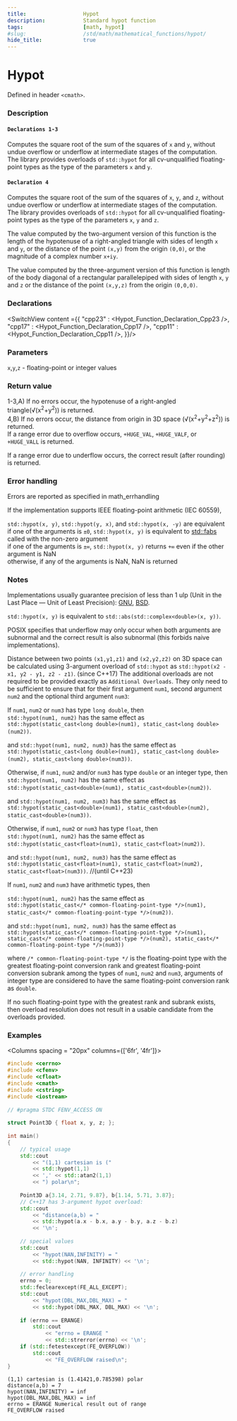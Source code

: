 ```yaml
---
title:                  Hypot
description:            Standard hypot function
tags:                   [math, hypot]
#slug:                  /std/math/mathematical_functions/hypot/
hide_title:             true
---
```




# Hypot

Defined in header `<cmath>`.

### Description
#### `Declarations 1-3`
Computes the square root of the sum of the squares of `x` and `y`, 
without undue overflow or underflow at intermediate stages of the computation. 
The library provides overloads of `std::hypot` for all cv-unqualified floating-point types as the type of the parameters `x` and `y`.

#### `Declaration 4` 
Computes the square root of the sum of the squares of `x`, `y`, and `z`, 
without undue overflow or underflow at intermediate stages of the computation. 
The library provides overloads of `std::hypot` for all cv-unqualified floating-point types as the type of the parameters `x`, `y` and `z`.

The value computed by the two-argument version of this function is the length of the hypotenuse of a 
right-angled triangle with sides of length `x` and `y`, or the distance of the point `(x,y)` from the origin `(0,0)`, or the magnitude of a complex number `x+iy`.


The value computed by the three-argument version of this function is length of the body diagonal of a rectangular parallelepiped with sides of
length `x`, `y` and `z` or the distance of the point `(x,y,z)` from the origin `(0,0,0)`.


### Declarations

<SwitchView content ={{
    "cpp23" : <Hypot_Function_Declaration_Cpp23 />,
    "cpp17" : <Hypot_Function_Declaration_Cpp17 />,
    "cpp11" : <Hypot_Function_Declaration_Cpp11 />,
}}/>


### Parameters
 
`x`,`y`,`z` - floating-point or integer values

### Return value

1-3,A) If no errors occur, the hypotenuse of a right-angled triangle(√(x<sup>2</sup>+y<sup>2</sup>)) is returned. <br/>
4,B) If no errors occur, the distance from origin in 3D space (√(x<sup>2</sup>+y<sup>2</sup>+z<sup>2</sup>)) is returned. <br/>
If a range error due to overflow occurs, `+HUGE_VAL`, `+HUGE_VALF`, or `+HUGE_VALL` is returned.

If a range error due to underflow occurs, the correct result (after rounding) is returned.

### Error handling

Errors are reported as specified in math_errhandling

If the implementation supports IEEE floating-point arithmetic (IEC 60559),

`std::hypot(x, y)`, `std::hypot(y, x)`, and `std::hypot(x, -y)` are equivalent <br/>
if one of the arguments is `±0`, `std::hypot(x, y)` is equivalent to [std::fabs](/docs/std/math/mathematical_functions/abs/#declarations) called with the non-zero argument<br/>
if one of the arguments is `±∞`, `std::hypot(x, y)` returns `+∞` even if the other argument is NaN<br/>
otherwise, if any of the arguments is NaN, NaN is returned<br/>

### Notes

Implementations usually guarantee precision of less than 1 ulp (Unit in the Last Place — Unit of Least Precision): 
[GNU](https://sourceware.org/git/?p=glibc.git;a=blob_plain;f=sysdeps/ieee754/dbl-64/e_hypot.c), 
[BSD](https://svnweb.freebsd.org/base/head/lib/msun/src/e_hypot.c).

`std::hypot(x, y)` is equivalent to `std::abs(std::complex<double>(x, y))`.

POSIX specifies that underflow may only occur when both arguments are subnormal and the correct result is also subnormal (this forbids naive implementations).

Distance between two points `(x1,y1,z1)` and `(x2,y2,z2)` on 3D space can be calculated using 3-argument overload of `std::hypot` 
as `std::hypot(x2 - x1, y2 - y1, z2 - z1)`. (since C++17)
The additional overloads are not required to be provided exactly as `Additional Overloads`. 
They only need to be sufficient to ensure that for their first argument `num1`, second argument `num2` and the optional third argument `num3`:

If `num1`, `num2` or `num3` has type `long double`, then <br/>
`std::hypot(num1, num2)` has the same effect as  <br/>
`std::hypot(static_cast<long double>(num1), static_cast<long double>(num2))`.

and
`std::hypot(num1, num2, num3)` has the same effect as  <br/>
`std::hypot(static_cast<long double>(num1), static_cast<long double>(num2), static_cast<long double>(num3))`.

Otherwise, if `num1`, `num2` and/or `num3` has type `double` or an integer type, then <br/>
`std::hypot(num1, num2)` has the same effect as  <br/>
`std::hypot(static_cast<double>(num1), static_cast<double>(num2))`.

and
`std::hypot(num1, num2, num3)` has the same effect as  <br/>
`std::hypot(static_cast<double>(num1), static_cast<double>(num2), static_cast<double>(num3))`.

Otherwise, if `num1`, `num2` or `num3` has type `float`, then <br/>
`std::hypot(num1, num2)` has the same effect as  <br/>
`std::hypot(static_cast<float>(num1), static_cast<float>(num2))`.
       
and
`std::hypot(num1, num2, num3)` has the same effect as  <br/>
`std::hypot(static_cast<float>(num1), static_cast<float>(num2), static_cast<float>(num3))`.
//(until C++23)

If `num1`, `num2` and `num3` have arithmetic types, then <br/>

`std::hypot(num1, num2)` has the same effect as  <br/>
`std::hypot(static_cast</* common-floating-point-type */>(num1), static_cast</* common-floating-point-type */>(num2))`.

and
`std::hypot(num1, num2, num3)` has the same effect as  <br/>
`std::hypot(static_cast</* common-floating-point-type */>(num1), static_cast</* common-floating-point-type */>(num2), static_cast</* common-floating-point-type */>(num3))`

where `/* common-floating-point-type */` is the floating-point type with the greatest floating-point conversion rank and greatest floating-point 
conversion subrank among the types of `num1`, `num2` and `num3`, arguments of integer type are considered to have the same floating-point conversion rank as `double`.

If no such floating-point type with the greatest rank and subrank exists, then overload resolution does not result in a usable candidate from the overloads provided.

### Examples



<Columns spacing = "20px" columns={['6fr', '4fr']}>
<div>

```cpp
#include <cerrno>
#include <cfenv>
#include <cfloat>
#include <cmath>
#include <cstring>
#include <iostream>
 
// #pragma STDC FENV_ACCESS ON
 
struct Point3D { float x, y, z; };
 
int main()
{
    // typical usage
    std::cout 
        << "(1,1) cartesian is (" 
        << std::hypot(1,1)
        << ',' << std::atan2(1,1) 
        << ") polar\n";
 
    Point3D a{3.14, 2.71, 9.87}, b{1.14, 5.71, 3.87};
    // C++17 has 3-argument hypot overload:
    std::cout 
        << "distance(a,b) = "
        << std::hypot(a.x - b.x, a.y - b.y, a.z - b.z) 
        << '\n';
 
    // special values
    std::cout 
        << "hypot(NAN,INFINITY) = " 
        << std::hypot(NAN, INFINITY) << '\n';
 
    // error handling
    errno = 0;
    std::feclearexcept(FE_ALL_EXCEPT);
    std::cout 
        << "hypot(DBL_MAX,DBL_MAX) = " 
        << std::hypot(DBL_MAX, DBL_MAX) << '\n';
 
    if (errno == ERANGE)
        std::cout 
            << "errno = ERANGE " 
            << std::strerror(errno) << '\n';
    if (std::fetestexcept(FE_OVERFLOW))
        std::cout 
            << "FE_OVERFLOW raised\n";
}

```

</div>

<div>

```plaintext title="Result"
(1,1) cartesian is (1.41421,0.785398) polar
distance(a,b) = 7
hypot(NAN,INFINITY) = inf
hypot(DBL_MAX,DBL_MAX) = inf
errno = ERANGE Numerical result out of range
FE_OVERFLOW raised
```

</div>
</Columns>
